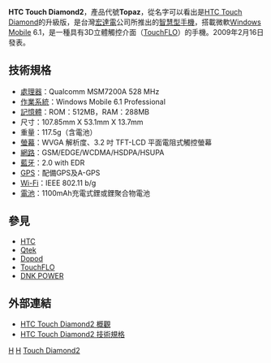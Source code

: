 {{Infobox Mobile |
  name            = HTC Touch Diamond2 |
  image           = <!-- 檔案不存在 HTC_Topaz.jpg --> |
  imagesize       = 250px|
  manufacturer    = [[宏達電|High Tech Computer Corporation]] |
  available       = 2009年2月16日 |
  screen          = 3.2吋 LCD touchscreen<br/>800x480 [[像素|px]] 65k-color [[WVGA|WVGA]] [[薄膜電晶體|TFT]] |
  camera          = 500萬畫素CMOS自動對焦<br /><small>VGA CMOS副鏡頭</small> |
  operatingsystem = [[Windows_Mobile_6.1|Windows Mobile 6.1]] Professional |
  input           = [[Touchscreen|Touchscreen]]、[[G-sensor|G-sensor]] |
  cpu             = 528 [[MHz|MHz]] [[Qualcomm|Qualcomm]] MSM7201A |
  memory          = 512 MB internal [[闪存|flash]]<br/>288 MB RAM |
  connectivity    = [[GSM|GSM]] / [[GPRS|GPRS]], [[GSM增强数据率演进|EDGE]], [[HSDPA|HSDPA]], [[HSUPA|HSUPA]], [[Bluetooth|Bluetooth]], [[IEEE_802.11|802.11b/g]], [[USB|USB]] Mini (ExtUSB) |
  battery         = Rechargeable 900mAh [[锂离子电池|Li-ion battery]] <small>(up to 396 hrs standby, 5.5 hrs talk time)</small> |
  size            = 107.85 x 53.1 x 13.7 [[毫米|mm]]<br/>(4 x 2 x 0.45 [[英寸|in]]) |
  weight          = 117.5 [[克|g]]
}}
'''HTC Touch Diamond2'''，產品代號'''Topaz'''，從名字可以看出是[[HTC_Touch_Diamond|HTC Touch Diamond]]的升級版，是台灣[[宏達電|宏達電]]公司所推出的[[智慧型手機|智慧型手機]]，搭載微軟[[Windows_Mobile|Windows Mobile]] 6.1，是一種具有3D立體觸控介面（[[TouchFLO|TouchFLO]]）的手機。2009年2月16日發表。

== 技術規格 ==

*[[處理器|處理器]]：Qualcomm MSM7200A 528 MHz
*[[作業系統|作業系統]]：Windows Mobile 6.1 Professional 
*[[記憶體|記憶體]]：ROM：512MB，RAM：288MB
*尺寸：107.85mm X 53.1mm X 13.7mm 
*重量：117.5g（含電池）
*[[螢幕|螢幕]]：WVGA 解析度、3.2 吋 TFT-LCD 平面電阻式觸控螢幕 
*[[網路|網路]]：GSM/EDGE/WCDMA/HSDPA/HSUPA
*[[藍牙|藍牙]]：2.0 with EDR
*[[GPS|GPS]]：配備GPS及A-GPS
*[[Wi-Fi|Wi-Fi]]：IEEE 802.11 b/g
*[[電池|電池]]：1100mAh充電式鋰或鋰聚合物電池

== 參見 ==
*[[HTC|HTC]]
*[[Qtek|Qtek]]
*[[Dopod|Dopod]]
*[[TouchFLO|TouchFLO]]
*[http://www.dnkpower.com DNK POWER]{{Wayback|url=http://www.dnkpower.com/ |date=20190402153727 }}

== 外部連結 ==
*[http://www.htc.com/www/product.aspx?id=84316 HTC Touch Diamond2 概觀]{{dead link|date=2017年11月 |bot=InternetArchiveBot |fix-attempted=yes }}
*[http://www.htc.com/www/product.aspx?id=84322 HTC Touch Diamond2 技術規格]{{dead link|date=2017年11月 |bot=InternetArchiveBot |fix-attempted=yes }}

[[Category:智能手機|H]]
[[Category:觸控手機|H]]
[[Category:宏達電手機|Touch Diamond2]]